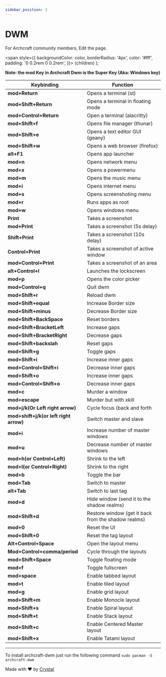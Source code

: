 ```yaml
---
sidebar_position: 3
---
```


# DWM

For Archcraft community members, Edit the page.

<!-- Tabs -->

<!-- Badges -->
  <span
    style={{
      backgroundColor: color,
      borderRadius: '4px',
      color: '#fff',
      padding: '0 0.2rem 0 0.2rem',
    }}>
    {children}
  </span>
);

<!-- Add your stuff after this -->

**Note: the mod Key in Archcraft Dwm is the Super Key (Aka: Windows key)**

|Keybinding | Function |
|------------ | ------------- |
|**mod+Return** | Opens a terminal (st) |
|**mod+Shift+Return** | Opens a terminal in floating mode |
|**mod+Control+Return**| Open a terminal (alacritty)
|**mod+Shift+f** | Opens file manager (thunar) |
|**mod+Shift+e** | Opens a text editor GUI (geany) |
|**mod+Shift+w** | Opens a web browser (firefox) |
|**alt+F1** | Opens app launcher |
|**mod+n** | Opens network menu |
|**mod+x** | Opens a powermenu |
|**mod+m** | Opens the music menu |
|**mod+i** | Opens internet menu |
|**mod+s** | Opens screenshoting menu |
|**mod+r** | Runs apps as root |
|**mod+w** | Opens windows menu |
|**Print** | Takes a screenshot |
|**mod+Print** | Takes a screenshot (5s delay) |
|**Shift+Print** | Takes a screenshot (10s delay)|
|**Control+Print** | Takes a screenshot of active window |
|**mod+Control+Print** | Takes a screenshot of an area |
|**alt+Control+l** | Launches the lockscreen |
|**mod+p**| Opens the color picker |
|**mod+Control+q**| Quit dwm |
|**mod+Shift+r**| Reload dwm |
|**mod+Shift+equal**| Increase Border size |
|**mod+Shift+minus**| Decrease Border size |
|**mod+Shift+BackSpace**| Reset borders |
|**mod+Shift+BracketLeft**| Increase gaps |
|**mod+Shift+BracketRight**| Decrease gaps |
|**mod+Shift+backslah**| Reset gaps |
|**mod+Shift+g**| Toggle gaps |
|**mod+Shift+i**| Increase inner gaps |
|**mod+Control+Shift+i**| Decrease inner gaps |
|**mod+Shift+o**| Increase inner gaps |
|**mod+Control+Shift+o**| Decrease inner gaps |
|**mod+c**| Murder a window |
|**mod+escape**| Murder but with xkill |
|**mod+j/k(Or Left right arrow)** | Cycle focus (back and forth |
|**mod+shift+j/k(or left right arrow)**| Switch master and slave |
|**mod+i** | Increase number of master windows |
|**mod+u**| Decrease number of master windows |
|**mod+h(or Control+Left)**| Shrink to the left |
|**mod+l(or Control+Right)**| Shrink to the right |
|**mod+b**| Toggle the bar |
|**mod+Tab**| Switch to master |
|**alt+Tab**| Switch to last tag |
|**mod+d**| Hide window (send it to the shadow realms) |
|**mod+Shift+d**| Restore window (get it back from the shadow realms) |
|**mod+0**| Reset the UI |
|**mod+Shift+0**| Reset the tag layout |
|**Alt+Control+Space**| Open the layout menu |
|**Mod+Control+comma/period**| Cycle through the layouts |
|**mod+Shift+Space**| Toggle floating mode |
|**mod+f**| Toggle fullscreen |
|**mod+space**| Enable tabbed layout |
|**mod+t**| Enable tiled layout |
|**mod+g**| Enable grid layout |
|**mod+Shift+m**| Enable Monocle layout |
|**mod+Shift+s**| Enable Spiral layout |
|**mod+Shift+t**| Enable Stack layout |
|**mod+Shift+c**| Enable Centered Master layout |
|**mod+Shift+x**| Enable Tatami layout |

---

To install archcraft-dwm just run the following command `sudo pacman -S archcraft-dwm`


Made with ❤️ by [Crystal](https://https://github.com/Archenagechan) 
